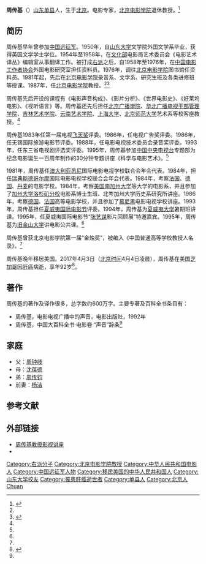 '''周传基'''（{{bd|1925年|3月12日|2017年|4月3日|catIdx=Zhou}}）[[山东|山东]][[单县|单县]]人，生于[[北京|北京]]。电影专家，[[北京电影学院|北京电影学院]]退休教授。<ref name=bd>{{Cite web |url=http://www.bfa.edu.cn/jyjx/2006-05/11/content_22829.htm |title=周传基，北京电影学院，2006-05-11 |accessdate=2013-07-28 |archive-date=2019-08-31 |archive-url=https://web.archive.org/web/20190831034430/http://www.bfa.edu.cn/jyjx/2006-05/11/content_22829.htm |dead-url=no }}</ref>

==简历==
周传基早年曾参加[[中国远征军|中国远征军]]。1950年，自[[山东大学|山东大学]]文学院外国文学系毕业，获得英国文学学士学位。1954年至1958年，在[[中华人民共和国文化部|文化部]]电影局艺术委员会《电影艺术译丛》编辑室从事翻译工作。被打成[[右派|右派]]之后，自1958年至1976年，在[[中国电影家协会|中国电影工作者协会]]外国电影研究室担任资料员。1976年，调往[[北京电影学院|北京电影学院]]图书馆任资料员。1981年起，先后在[[北京电影学院|北京电影学院]]录音系、文学系、研究生班及各类进修班等授课。1987年，任[[北京电影学院|北京电影学院]]教授。<ref name=bd/><ref>{{Cite web |url=http://culture.ifeng.com/popular/leisure/200903/0312_4092_1057803.shtml |title=远征军战士批<团长>是烂片:与史实不符，凤凰网，2009-03-12 |accessdate=2013-07-28 |archive-date=2019-08-13 |archive-url=https://web.archive.org/web/20190813155227/http://culture.ifeng.com/popular/leisure/200903/0312_4092_1057803.shtml |dead-url=no }}</ref>

周传基先后开设的课程有《电影声音构成》、《影片分析》、《世界电影史》、《好莱坞电影》、《视听语言》等。周传基还先后担任[[北京广播学院|北京广播学院]]、[[山西传媒学院|华北广播电视干部管理学院]]、[[吉林艺术学院|吉林艺术学院]]、[[云南艺术学院|云南艺术学院]]、[[上海大学|上海大学]]、[[北京师范大学|北京师范大学]]艺术系等校客座教授。<ref name=bd/>

周传基1983年任第一届电视[[飞天奖|飞天奖]]评委。1986年，任电视广告奖评委。1986年，任无锡国际旅游电影节评委。1988年，任电影电视技术委员会录音奖评委。1993年，任东三省电视剧评选奖评委。1995年，周传基参加[[中国中央电视台|中国中央电视台]]专题部为纪念电影诞生一百周年制作的30分钟专题讲座《科学与电影艺术》。<ref name=bd/>

1981年，周传基任[[澳大利亚|澳大利亚]][[悉尼|悉尼]]国际电影电视学校联合会年会代表。1984年，担任[[瑞典|瑞典]][[斯德哥尔摩|斯德哥尔摩]]国际电影电视学校联合会年会代表。1984年，考察[[法国|法国]]、[[德国|德国]]、[[丹麦|丹麦]]的电影学校。1984年，考察[[美国|美国]][[南加州大学|南加州大学]]等大学的电影系，并且参加了[[加州大学洛杉矶分校|加州大学洛杉矶分校]]电影系博士生班、北岑加州大学历史系研究所讲座。1986年，考察[[德国|德国]]、[[法国|法国]]高等电影学校，并且参加了[[慕尼黑|慕尼黑]]电影电视学校讲座。1993年，周传基担任[[夏威夷国际电影节|夏威夷国际电影节]]评委。1994年，周传基为[[夏威夷大学|夏威夷大学]]暑期班讲课。1995年，任夏威夷国际电影节“[[张艺谋|张艺谋]]影片回顾展”特邀嘉宾。1995年，周传基为[[旧金山大学|旧金山大学]]讲电影公共课。<ref name=bd/>

周传基曾获北京电影学院第一届“金烛奖”，被编入《中国普通高等学校教授人名录》。<ref name=bd/>

周传基晚年移居美国。2017年4月3日（[[北京时间|北京时间]]4月4日凌晨），周传基在美国[[芝加哥|芝加哥]]因[[肝癌|肝癌]]病逝，享年92岁<ref>{{Cite web|url =http://ent.qq.com/a/20170404/005727.htm?_t_t_t=0.9012462100945413|title =张艺谋、陈凯歌恩师周传基先生去世，享年92岁|author =|date =2017-04-04|publisher =腾讯|language =|accessdate =|quote =|deadurl =yes|archiveurl =https://web.archive.org/web/20170404131528/http://ent.qq.com/a/20170404/005727.htm?_t_t_t=0.9012462100945413|archivedate =2017-04-04}}</ref>。

==著作==
周传基的著作及译作很多，总字数约600万字。主要专著及百科全书条目有：
*周传基，电影电视广播中的声音，电影出版社，1992年
*周传基，中国大百科全书·电影卷·“声音”辞条<ref name=bd/>

==家庭==
*父：[[周钟岐|周钟岐]]
*母：[[沈葆德|沈葆德]]
*弟：[[周传钧|周传钧]]
*前妻：[[杨洁_(导演)|杨洁]]

==参考文献==
{{reflist}}

==外部链接==
*[http://www.zhouchuanji.net/ 周传基教授影视讲座]{{Wayback|url=http://www.zhouchuanji.net/ |date=20201130072625 }}
*{{sinaweibo|1917790851}}

{{normdaten}}
{{DEFAULTSORT:Zhou chuanji}}
[[Category:右派分子|Category:右派分子]]
[[Category:北京电影学院教授|Category:北京电影学院教授]]
[[Category:中华人民共和国电影人|Category:中华人民共和国电影人]]
[[Category:中国远征军人物|Category:中国远征军人物]]
[[Category:移民美国的中华人民共和国人|Category:移民美国的中华人民共和国人]]
[[Category:山东大学校友|Category:山东大学校友]]
[[Category:罹患肝癌逝世者|Category:罹患肝癌逝世者]]
[[Category:单县人|Category:单县人]]
[[Category:北京人|Category:北京人]]
[[Category:周姓|Chuan]]